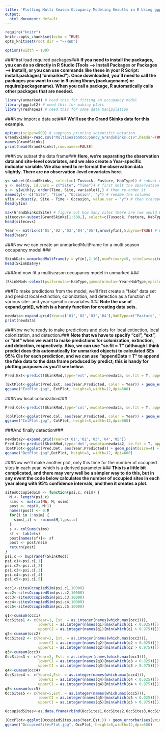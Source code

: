 ---
title: 'Plotting Multi Season Occupancy Modeling Results in R Using ggplot'
output:
  html_document: default
---

```{r setup, include=FALSE}
require("knitr")
knitr::opts_chunk$set(echo = TRUE)
opts_knit$set(root.dir = "~/RWD")
```

```{r set-options, cache=FALSE, echo=FALSE}
options(width = 100)
```

###First load required packages###
__If you need to install the packages, you can do so directly in R Studio (Tools --> Install Packages or Packages --> Install), or you can use commands like these in your R Script: install.packages("unmarked"). Once downloaded, you'll need to call the packages you want to use in R using library(packagename) or require(packagename). When you call a package, R automatically calls other packages that are needed.__   
```{r}
library(unmarked) # need this for fitting an occupancy model
library(ggplot2) # need this for making plots
library(reshape2) # need this for some data manipulation
```

###Now import a data set###
__We'll use the Grand Skinks data for this example.__  
```{r}
options(scipen=999) # suppress printing scientific notation
GrandSkinks<-read.csv("MultiSeasonOccupancy_GrandSkinks.csv",header=TRUE)
names(GrandSkinks)
print(head(GrandSkinks),row.names=FALSE)
```

###Now subset the data frame###
__Here, we're separating the observation data and site-level covariates, and we also create a Year-specific indicator variable. We also need to re-format the observation data slightly. There are no observation-level covariates here.__
```{r}
y<-subset(GrandSkinks, select=c(-Tussock,-Pasture,-HabType)) # subset columns for observation data
y <- melt(y, id.vars = c("Site", "Time")) # first melt the observation data
y <- y[with(y, order(Time, Site, variable)),] # then re-order it
names(y)<- c("Site", "Time", "Occasion", "y") # rename the columns
yfin <-dcast(y, Site ~ Time + Occasion, value.var = "y") # then transpose the data using dcast
head(yfin)

max(GrandSkinks$Site) # figure out how many sites there are (we would know this already)
sitecovs<-subset(GrandSkinks[1:338,], select=c(Tussock, Pasture, HabType)) # subset columns for site-level covariates. There are 338 sites, so we only need the first 338 rows of GrandSkinks
head(sitecovs)

Year <- matrix(c('01','02','03','04','05'),nrow(yfin),5,byrow=TRUE) # Create Year covariate
head(Year)
```

###Now we can create an unmarkedMultFrame for a multi season occupancy model.###
```{r}
SkinkDat<-unmarkedMultFrame(y = yfin[,2:16],numPrimary=5, siteCovs=sitecovs,yearlySiteCovs = list(Year=Year))
head(SkinkDat@y)
```

###And now fit a multiseason occupancy model in unmarked.###
```{r}
(SkinkMod<-colext(psiformula=~HabType,gammaformula=~Year+HabType,epsilonformula=~Year+HabType,pformula=~Year,data=SkinkDat))
```

###To make predictions from the model, we'll first create a "fake" data set and predict local extinction, colonization, and detection as a function of various site- and year-specific covariates.###
__Note the use of expand.grid(), which is a handy function for creating data sets.__ 
```{r}
newdata<-expand.grid(Year=c('01','02','03','04'),HabType=c("Pasture", "Tussock"))
print(newdata)
```

###Now we're ready to make predictions and plots for local extinction, local colonization, and detection.###
__Note that we have to specify "col", "ext", or "det" when we want to make predictions for colonization, extinction, and detection, respectively. Also, we can use "se.fit = T" (although I think predict does this automatically for unmarked objects) to calculated SEs 95% CIs for each prediction, and we can use "appendData = T" to append the fake data to the data frame produced by predict; this is handy for plotting purposes as you'll see below.__
```{r}
Pred.Ext<-predict(SkinkMod,type='ext',newdata=newdata, se.fit = T, appendData = T)

(ExtPlot<-ggplot(Pred.Ext, aes(Year,Predicted, color = Year)) + geom_errorbar(aes(ymin = lower, ymax = upper), width=0.2, size = 2) + geom_point(aes(fill = Year),colour = "black", shape = 21, size = 4) + facet_grid(.~HabType) + labs(title="Grand Skink Local Extinction Probability",x="Year",y="Local extinction probability") + ylim(0,0.5) + theme_bw(base_size = 16) + theme(plot.title = element_text(hjust = 0.5)) + theme(panel.grid.major.x = element_blank()) + theme(panel.grid.minor.x = element_blank()) + theme(panel.grid.minor.y = element_blank()) + theme(legend.position = "none"))
ggsave("ExtPlot.jpg", ExtPlot, height=8,width=12,dpi=600)
```

###Now local colonization###
```{r}
Pred.Col<-predict(SkinkMod,type='col',newdata=newdata, se.fit = T, appendData = T)

(ColPlot<-ggplot(Pred.Col, aes(Year,Predicted, color = Year)) + geom_errorbar(aes(ymin = lower, ymax = upper), width=0.2, size = 2) + geom_point(aes(fill = Year),colour = "black", shape = 21, size = 4) + facet_grid(.~HabType) + labs(title="Grand Skink Local Colonization Probability",x="Year",y="Local colonization probability") + ylim(0,0.3) + theme_bw(base_size = 16) + theme(plot.title = element_text(hjust = 0.5)) + theme(panel.grid.major.x = element_blank()) + theme(panel.grid.minor.x = element_blank()) + theme(panel.grid.minor.y = element_blank()) + theme(legend.position = "none"))
ggsave("ColPlot.jpg", ColPlot, height=8,width=12,dpi=600)
```

###And finally detection###
```{r}
newdata2<-expand.grid(Year=c('01','02','03','04','05'))
Pred.Det<-predict(SkinkMod,type='det',newdata=newdata2, se.fit = T, appendData = T)
(DetPlot<-ggplot(Pred.Det, aes(Year,Predicted)) + geom_point(size=4) + geom_errorbar(aes(ymin = lower, ymax = upper), width=0.2, size = 2) + labs(title="Grand Skink Detection Probability", x="Year",y="Per-occasion detection probability") + ylim(0.5,1.0) + theme_bw(base_size = 16) + theme(plot.title = element_text(hjust = 0.5)) + theme(panel.grid.major.x = element_blank()) + theme(panel.grid.minor.x = element_blank()) + theme(panel.grid.minor.y = element_blank()) + theme(legend.position = "none"))
ggsave("DetPlot.jpg",DetPlot, height=8, width=12, dpi=600)
```

###Now we'll make another plot, only this time for the number of occupied sites in each year, which is a derived parameter.###
__This is a little bit complicated, and there may very well be a simpler way to do this, but in any event the code below calculates the number of occupied sites in each year along with 95% confidence intervals, and then it creates a plot.__  
```{r}
sitesOccupiedSim <- function(psi.c, nsim) {
  M <- length(psi.c)           
  sims <- matrix(NA, M, nsim)
  post <- rep(0, M+1)
  names(post) <- 0:M
  for(i in 1:nsim) {
    sims[,i] <- rbinom(M,1,psi.c)
  }
  s <- colSums(sims)
  sf <- table(s)
  post[names(sf)]<- sf
  post <- post/nsim
  return(post)
}
psi.c <- bup(ranef(SkinkMod))
psi.c1<-psi.c[,1]
psi.c2<-psi.c[,2]
psi.c3<-psi.c[,3]
psi.c4<-psi.c[,4]
psi.c5<-psi.c[,5]

occ1<-sitesOccupiedSim(psi.c1,10000)
occ2<-sitesOccupiedSim(psi.c2,10000)
occ3<-sitesOccupiedSim(psi.c3,10000)
occ4<-sitesOccupiedSim(psi.c4,10000)
occ5<-sitesOccupiedSim(psi.c5,10000)

q1<-cumsum(occ1)
OccSites1 <- c(Year=1, Est. = as.integer(names(which.max(occ1))),
               lowerCI = as.integer(names(q1)[max(which(q1 < 0.025))]),
               upperCI = as.integer(names(q1)[min(which(q1 > 0.975))]))
q2<-cumsum(occ2)
OccSites2 <- c(Year=2, Est. = as.integer(names(which.max(occ2))),
               lowerCI = as.integer(names(q2)[max(which(q2 < 0.025))]),
               upperCI = as.integer(names(q2)[min(which(q2 > 0.975))]))
q3<-cumsum(occ3)
OccSites3 <- c(Year=3, Est. = as.integer(names(which.max(occ3))),
               lowerCI = as.integer(names(q3)[max(which(q3 < 0.025))]),
               upperCI = as.integer(names(q3)[min(which(q3 > 0.975))]))
q4<-cumsum(occ4)
OccSites4 <- c(Year=4,Est. = as.integer(names(which.max(occ4))),
               lowerCI = as.integer(names(q4)[max(which(q4 < 0.025))]),
               upperCI = as.integer(names(q4)[min(which(q4 > 0.975))]))
q5<-cumsum(occ5)
OccSites5 <- c(Year=5,Est. = as.integer(names(which.max(occ5))),
               lowerCI = as.integer(names(q5)[max(which(q5 < 0.025))]),
               upperCI = as.integer(names(q5)[min(which(q5 > 0.975))]))

OccupiedSites<-as.data.frame(rbind(OccSites1,OccSites2,OccSites3,OccSites4,OccSites5))

(OccPlot<-ggplot(OccupiedSites,aes(Year,Est.)) + geom_errorbar(aes(ymin = lowerCI, ymax = upperCI), width=0.2, size = 2) + geom_point(colour = "black", shape = 20, size = 8) + labs(title="Number of Occupied Sites",x="Year",y="Number of occupied sites") + ylim(120,170) + theme_bw(base_size = 16) + theme(plot.title = element_text(hjust = 0.5)) + theme(panel.grid.major.x = element_blank()) + theme(panel.grid.minor.x = element_blank()) + theme(panel.grid.minor.y = element_blank()) + theme(legend.position = "none"))
ggsave("OccupiedSitesPlot.jpg", OccPlot, height=8,width=12,dpi=600)
```